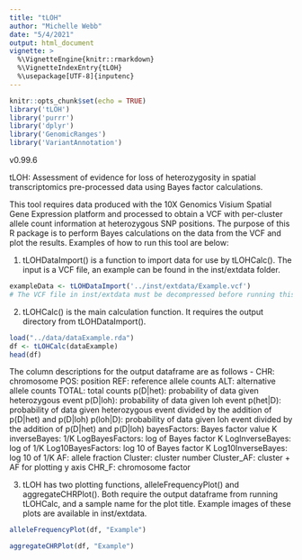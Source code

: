 ```yaml
---
title: "tLOH"
author: "Michelle Webb"
date: "5/4/2021"
output: html_document
vignette: >
  %\VignetteEngine{knitr::rmarkdown}
  %\VignetteIndexEntry{tLOH}
  %\usepackage[UTF-8]{inputenc}
---
```


```r
knitr::opts_chunk$set(echo = TRUE)
library('tLOH')
library('purrr')
library('dplyr')
library('GenomicRanges')
library('VariantAnnotation')
```
v0.99.6

tLOH: Assessment of evidence for loss of heterozygosity in spatial 
transcriptomics pre-processed data using Bayes factor calculations.

This tool requires data produced with the 10X Genomics Visium 
Spatial Gene Expression platform and processed to obtain a VCF with per-cluster 
allele count information at heterozygous SNP positions. The purpose of this R 
package is to perform Bayes calculations on the data from the VCF and plot the 
results. Examples of how to run this tool are below:


1. tLOHDataImport() is a function to import data for use by tLOHCalc(). The 
input is a VCF file, an example can be found in the inst/extdata folder.

```r
exampleData <- tLOHDataImport('../inst/extdata/Example.vcf')
# The VCF file in inst/extdata must be decompressed before running this command
```

2. tLOHCalc() is the main calculation function. It requires the output 
directory from tLOHDataImport().
```r
load("../data/dataExample.rda")
df <- tLOHCalc(dataExample)
head(df)
```

The column descriptions for the output dataframe are as follows -
CHR: chromosome
POS: position
REF: reference allele counts
ALT: alternative allele counts
TOTAL: total counts
p(D|het): probability of data given heterozygous event
p(D|loh): probability of data given loh event
p(het|D): probability of data given heterozygous event divided by the addition 
of p(D|het) and p(D|loh)
p(loh|D): probability of data given loh event divided by the addition of 
p(D|het) and p(D|loh)
bayesFactors: Bayes factor value K
inverseBayes: 1/K
LogBayesFactors: log of Bayes factor K
LogInverseBayes: log of 1/K 
Log10BayesFactors: log 10 of Bayes factor K
Log10InverseBayes: log 10 of 1/K
AF: allele fraction
Cluster: cluster number
Cluster_AF: cluster + AF for plotting y axis
CHR_F: chromosome factor

3. tLOH has two plotting functions, alleleFrequencyPlot() and 
aggregateCHRPlot(). Both require the output dataframe from running tLOHCalc, 
and a sample name for the plot title. Example images of these plots are 
available in inst/extdata.

```r
alleleFrequencyPlot(df, "Example")

aggregateCHRPlot(df, "Example")
```

